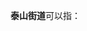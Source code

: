'''泰山街道'''可以指：
{{PRC admin/disambig|22/02/11/001/000|32/01/11/001/000|32/03/11/010/000}}
{{disambig|cat=四字乡级行政区划消歧义}}
